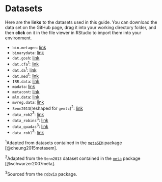 # Datasets {-}

Here are the **links** to the datasets used in this guide. You can download the data set on the GitHub page, drag it into your working directory folder, and then **click** on it in the file viewer in RStudio to import them into your environment.

* `bin.metagen`: [link](https://github.com/MathiasHarrer/Doing-Meta-Analysis-in-R/blob/master/_data/bin.metagen.rda)
* `binarydata`: [link](https://github.com/MathiasHarrer/Doing-Meta-Analysis-in-R/blob/master/_data/binarydata.RData)
* `dat.gosh`: [link](https://github.com/MathiasHarrer/Doing-Meta-Analysis-in-R/blob/master/_data/dat.gosh.rda)
* `dat.cfa`$^1$: [link](https://github.com/MathiasHarrer/Doing-Meta-Analysis-in-R/blob/master/_data/dat_cfa.rda)
* `dat.da`$^1$: [link](https://github.com/MathiasHarrer/Doing-Meta-Analysis-in-R/blob/master/_data/dat_da.rda)
* `dat.med`$^1$: [link](https://github.com/MathiasHarrer/Doing-Meta-Analysis-in-R/blob/master/_data/dat_med.rda)
* `IRR.data`: [link](https://github.com/MathiasHarrer/Doing-Meta-Analysis-in-R/blob/master/_data/IRR.data.RData)
* `madata`: [link](https://github.com/MathiasHarrer/Doing-Meta-Analysis-in-R/blob/master/_data/Meta_Analysis_Data.RData)
* `metacont`: [link](https://github.com/MathiasHarrer/Doing-Meta-Analysis-in-R/blob/master/_data/metacont_data.RData)
* `mlm.data`: [link](https://github.com/MathiasHarrer/Doing-Meta-Analysis-in-R/blob/master/_data/mlm.data.RData)
* `mvreg.data`: [link](https://github.com/MathiasHarrer/Doing-Meta-Analysis-in-R/blob/master/_data/mvreg_data.rda)
* `Senn2013`(reshaped for `gemtc`)$^2$: [link](https://github.com/MathiasHarrer/Doing-Meta-Analysis-in-R/blob/master/_data/senn2013_reshape.rda)
* `data_rob2`$^3$: [link](https://github.com/mcguinlu/robvis/blob/master/data/data_rob2.rda)
* `data_robins`$^3$: [link](https://github.com/mcguinlu/robvis/blob/master/data/data_robins.rda)
* `data_quadas`$^3$: [link](https://github.com/mcguinlu/robvis/blob/master/data/data_quadas.rda)
* `data_rob1`$^3$: [link](https://github.com/mcguinlu/robvis/blob/master/data/data_rob1.rda)

$^1$Adapted from datasets contained in the [`metaSEM`](https://www.google.com/search?q=metasem+package&oq=metasem+package&aqs=chrome..69i57j35i39l2j69i60l3.2287j0j1&sourceid=chrome&ie=UTF-8) package [@cheung2015metasem].

$^2$Adapted from the `Senn2013` dataset contained in the [`meta`](https://cran.r-project.org/web/packages/meta/meta.pdf) package [@schwarzer2007meta].

$^3$Sourced from the [`robvis`](https://github.com/mcguinlu/robvis) package.

$$~$$

